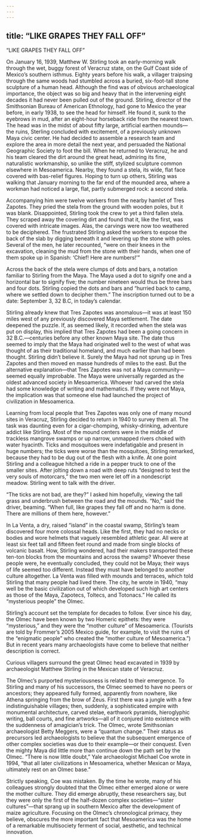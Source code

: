 ```yaml
---
---
---
```

title: “LIKE GRAPES THEY FALL OFF”
---

“LIKE GRAPES THEY FALL OFF”

On January 16, 1939, Matthew W. Stirling took an early-morning walk through the wet, buggy forest of Veracruz state, on the Gulf Coast side of Mexico’s southern isthmus. Eighty years before his walk, a villager traipsing through the same woods had stumbled across a buried, six-foot-tall stone sculpture of a human head. Although the find was of obvious archaeological importance, the object was so big and heavy that in the intervening eight decades it had never been pulled out of the ground. Stirling, director of the Smithsonian Bureau of American Ethnology, had gone to Mexico the year before, in early 1938, to see the head for himself. He found it, sunk to the eyebrows in mud, after an eight-hour horseback ride from the nearest town. The head was in the midst of about fifty large, artificial earthen mounds—the ruins, Sterling concluded with excitement, of a previously unknown Maya civic center. He had decided to assemble a research team and explore the area in more detail the next year, and persuaded the National Geographic Society to foot the bill. When he returned to Veracruz, he and his team cleared the dirt around the great head, admiring its fine, naturalistic workmanship, so unlike the stiff, stylized sculpture common elsewhere in Mesoamerica. Nearby, they found a stela, its wide, flat face covered with bas-relief figures. Hoping to turn up others, Stirling was walking that January morning to the far end of the mounded area, where a workman had noticed a large, flat, partly submerged rock: a second stela.

Accompanying him were twelve workers from the nearby hamlet of Tres Zapotes. They pried the stela from the ground with wooden poles, but it was blank. Disappointed, Stirling took the crew to yet a third fallen stela. They scraped away the covering dirt and found that it, like the first, was covered with intricate images. Alas, the carvings were now too weathered to be deciphered. The frustrated Stirling asked the workers to expose the back of the slab by digging beneath it and levering up the stone with poles. Several of the men, he later recounted, “were on their knees in the excavation, cleaning the mud from the stone with their hands, when one of them spoke up in Spanish: ‘Chief! Here are numbers!’”

Across the back of the stela were clumps of dots and bars, a notation familiar to Stirling from the Maya. The Maya used a dot to signify one and a horizontal bar to signify five; the number nineteen would thus be three bars and four dots. Stirling copied the dots and bars and “hurried back to camp, where we settled down to decipher them.” The inscription turned out to be a date: September 3, 32 B.C, in today’s calendar.

Stirling already knew that Tres Zapotes was anomalous—it was at least 150 miles west of any previously discovered Maya settlement. The date deepened the puzzle. If, as seemed likely, it recorded when the stela was put on display, this implied that Tres Zapotes had been a going concern in 32 B.C.—centuries before any other known Maya site. The date thus seemed to imply that the Maya had originated well to the west of what was thought of as their traditional homeland, and much earlier than had been thought. Stirling didn’t believe it. Surely the Maya had not sprung up in Tres Zapotes and then moved en masse hundreds of miles to the east. But the alternative explanation—that Tres Zapotes was not a Maya community—seemed equally improbable. The Maya were universally regarded as the oldest advanced society in Mesoamerica. Whoever had carved the stela had some knowledge of writing and mathematics. If they were not Maya, the implication was that someone else had launched the project of civilization in Mesoamerica.

Learning from local people that Tres Zapotes was only one of many mound sites in Veracruz, Stirling decided to return in 1940 to survey them all. The task was daunting even for a cigar-chomping, whisky-drinking, adventure addict like Stirling. Most of the mound centers were in the middle of trackless mangrove swamps or up narrow, unmapped rivers choked with water hyacinth. Ticks and mosquitoes were indefatigable and present in huge numbers; the ticks were worse than the mosquitoes, Stirling remarked, because they had to be dug out of the flesh with a knife. At one point Stirling and a colleague hitched a ride in a pepper truck to one of the smaller sites. After jolting down a road with deep ruts “designed to test the very souls of motorcars,” the two men were let off in a nondescript meadow. Stirling went to talk with the driver.

“The ticks are not bad, are they?” I asked him hopefully, viewing the tall grass and underbrush between the road and the mounds. “No,” said the driver, beaming. “When full, like grapes they fall off and no harm is done. There are millions of them here, however.”

In La Venta, a dry, raised “island” in the coastal swamp, Stirling’s team discovered four more colossal heads. Like the first, they had no necks or bodies and wore helmets that vaguely resembled athletic gear. All were at least six feet tall and fifteen feet round and made from single blocks of volcanic basalt. How, Stirling wondered, had their makers transported these ten-ton blocks from the mountains and across the swamp? Whoever these people were, he eventually concluded, they could not be Maya; their ways of life seemed too different. Instead they must have belonged to another culture altogether. La Venta was filled with mounds and terraces, which told Stirling that many people had lived there. The city, he wrote in 1940, “may well be the basic civilization out of which developed such high art centers as those of the Maya, Zapotecs, Toltecs, and Totonacs.” He called its “mysterious people” the Olmec.

Stirling’s account set the template for decades to follow. Ever since his day, the Olmec have been known by two Homeric epithets: they were “mysterious,” and they were the “mother culture” of Mesoamerica. (Tourists are told by Frommer’s 2005 Mexico guide, for example, to visit the ruins of the “enigmatic people” who created the “mother culture of Mesoamerica.”) But in recent years many archaeologists have come to believe that neither description is correct.

Curious villagers surround the great Olmec head excavated in 1939 by archaeologist Matthew Stirling in the Mexican state of Veracruz.

The Olmec’s purported mysteriousness is related to their emergence. To Stirling and many of his successors, the Olmec seemed to have no peers or ancestors; they appeared fully formed, apparently from nowhere, like Athena springing from the brow of Zeus. First there was a jungle with a few indistinguishable villages; then, suddenly, a sophisticated empire with monumental architecture, carved stelae, earthwork pyramids, hieroglyphic writing, ball courts, and fine artworks—all of it conjured into existence with the suddenness of amagician’s trick. The Olmec, wrote Smithsonian archaeologist Betty Meggers, were a “quantum change.” Their status as precursors led archaeologists to believe that the subsequent emergence of other complex societies was due to their example—or their conquest. Even the mighty Maya did little more than continue down the path set by the Olmec. “There is now little doubt,” Yale archaeologist Michael Coe wrote in 1994, “that all later civilizations in Mesoamerica, whether Mexican or Maya, ultimately rest on an Olmec base.”

Strictly speaking, Coe was mistaken. By the time he wrote, many of his colleagues strongly doubted that the Olmec either emerged alone or were the mother culture. They did emerge abruptly, these researchers say, but they were only the first of the half-dozen complex societies—“sister cultures”—that sprang up in southern Mexico after the development of maize agriculture. Focusing on the Olmec’s chronological primacy, they believe, obscures the more important fact that Mesoamerica was the home of a remarkable multisociety ferment of social, aesthetic, and technical innovation.
